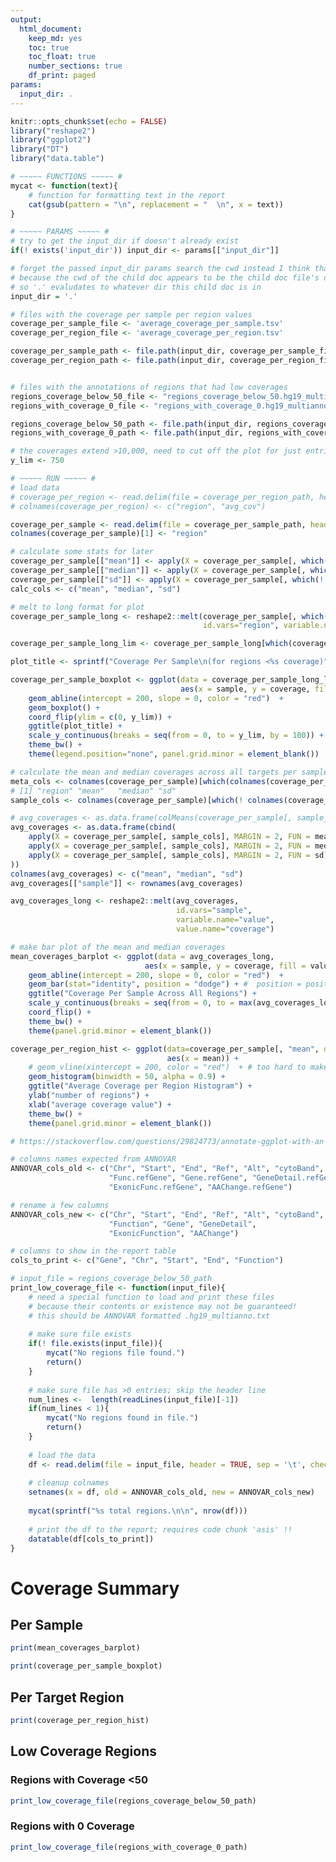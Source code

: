 ```yaml
---
output: 
  html_document: 
    keep_md: yes
    toc: true
    toc_float: true
    number_sections: true
    df_print: paged
params:
  input_dir: .
---
```

```r
knitr::opts_chunk$set(echo = FALSE)
library("reshape2")
library("ggplot2")
library("DT")
library("data.table")

# ~~~~~ FUNCTIONS ~~~~~ # 
mycat <- function(text){
    # function for formatting text in the report
    cat(gsub(pattern = "\n", replacement = "  \n", x = text))
}

# ~~~~~ PARAMS ~~~~~ # 
# try to get the input_dir if doesn't already exist
if(! exists('input_dir')) input_dir <- params[["input_dir"]]

# forget the passed input_dir params search the cwd instead I think that will actually work
# because the cwd of the child doc appears to be the child doc file's dir
# so '.' evaludates to whatever dir this child doc is in
input_dir = '.'

# files with the coverage per sample per region values
coverage_per_sample_file <- 'average_coverage_per_sample.tsv'
coverage_per_region_file <- 'average_coverage_per_region.tsv'

coverage_per_sample_path <- file.path(input_dir, coverage_per_sample_file)
coverage_per_region_path <- file.path(input_dir, coverage_per_region_file)


# files with the annotations of regions that had low coverages
regions_coverage_below_50_file <- "regions_coverage_below_50.hg19_multianno.txt"
regions_with_coverage_0_file <- "regions_with_coverage_0.hg19_multianno.txt"

regions_coverage_below_50_path <- file.path(input_dir, regions_coverage_below_50_file)
regions_with_coverage_0_path <- file.path(input_dir, regions_with_coverage_0_file)

# the coverages extend >10,000, need to cut off the plot for just entries <1,000
y_lim <- 750

```

```r
# ~~~~~ RUN ~~~~~ #
# load data
# coverage_per_region <- read.delim(file = coverage_per_region_path, header = FALSE, sep = '\t', check.names = FALSE)
# colnames(coverage_per_region) <- c("region", "avg_cov")

coverage_per_sample <- read.delim(file = coverage_per_sample_path, header = TRUE, sep = '\t', check.names = FALSE)
colnames(coverage_per_sample)[1] <- "region"

# calculate some stats for later
coverage_per_sample[["mean"]] <- apply(X = coverage_per_sample[, which(! colnames(coverage_per_sample) %in% c("region"))], MARGIN = 1, FUN = mean)
coverage_per_sample[["median"]] <- apply(X = coverage_per_sample[, which(! colnames(coverage_per_sample) %in% c("region"))], MARGIN = 1, FUN = median)
coverage_per_sample[["sd"]] <- apply(X = coverage_per_sample[, which(! colnames(coverage_per_sample) %in% c("region"))], MARGIN = 1, FUN = sd)
calc_cols <- c("mean", "median", "sd")

# melt to long format for plot
coverage_per_sample_long <- reshape2::melt(coverage_per_sample[, which(! colnames(coverage_per_sample) %in%  calc_cols)], 
                                           id.vars="region", variable.name="sample", value.name="coverage")

coverage_per_sample_long_lim <- coverage_per_sample_long[which(coverage_per_sample_long[["coverage"]] < y_lim), ]

plot_title <- sprintf("Coverage Per Sample\n(for regions <%s coverage)", y_lim)

coverage_per_sample_boxplot <- ggplot(data = coverage_per_sample_long_lim, 
                                      aes(x = sample, y = coverage, fill = sample)) +
    geom_abline(intercept = 200, slope = 0, color = "red")  + 
    geom_boxplot() +
    coord_flip(ylim = c(0, y_lim)) + 
    ggtitle(plot_title) + 
    scale_y_continuous(breaks = seq(from = 0, to = y_lim, by = 100)) + 
    theme_bw() +
    theme(legend.position="none", panel.grid.minor = element_blank())

```

```r
# calculate the mean and median coverages across all targets per sample
meta_cols <- colnames(coverage_per_sample)[which(colnames(coverage_per_sample) %in% c("region", calc_cols))]
# [1] "region" "mean"   "median" "sd"   
sample_cols <- colnames(coverage_per_sample)[which(! colnames(coverage_per_sample) %in% meta_cols)]

# avg_coverages <- as.data.frame(colMeans(coverage_per_sample[, sample_cols]))
avg_coverages <- as.data.frame(cbind(
    apply(X = coverage_per_sample[, sample_cols], MARGIN = 2, FUN = mean), 
    apply(X = coverage_per_sample[, sample_cols], MARGIN = 2, FUN = median),
    apply(X = coverage_per_sample[, sample_cols], MARGIN = 2, FUN = sd)
))
colnames(avg_coverages) <- c("mean", "median", "sd")
avg_coverages[["sample"]] <- rownames(avg_coverages)

avg_coverages_long <- reshape2::melt(avg_coverages, 
                                     id.vars="sample", 
                                     variable.name="value", 
                                     value.name="coverage")

# make bar plot of the mean and median coverages
mean_coverages_barplot <- ggplot(data = avg_coverages_long, 
                              aes(x = sample, y = coverage, fill = value)) + 
    geom_abline(intercept = 200, slope = 0, color = "red")  + 
    geom_bar(stat="identity", position = "dodge") + #  position = position_dodge(width = 2)# 
    ggtitle("Coverage Per Sample Across All Regions") + 
    scale_y_continuous(breaks = seq(from = 0, to = max(avg_coverages_long[["coverage"]]), by = 100)) +
    coord_flip() +
    theme_bw() +
    theme(panel.grid.minor = element_blank())

```

```r
coverage_per_region_hist <- ggplot(data=coverage_per_sample[, "mean", drop = FALSE], 
                                   aes(x = mean)) +
    # geom_vline(xintercept = 200, color = "red")  + # too hard to make the axis tick mark to match
    geom_histogram(binwidth = 50, alpha = 0.9) + 
    ggtitle("Average Coverage per Region Histogram") + 
    ylab("number of regions") + 
    xlab("average coverage value") +
    theme_bw() +
    theme(panel.grid.minor = element_blank())

# https://stackoverflow.com/questions/29824773/annotate-ggplot-with-an-extra-tick-and-label
```

```r
# columns names expected from ANNOVAR
ANNOVAR_cols_old <- c("Chr", "Start", "End", "Ref", "Alt", "cytoBand", 
                      "Func.refGene", "Gene.refGene", "GeneDetail.refGene", 
                      "ExonicFunc.refGene", "AAChange.refGene")

# rename a few columns
ANNOVAR_cols_new <- c("Chr", "Start", "End", "Ref", "Alt", "cytoBand", 
                      "Function", "Gene", "GeneDetail", 
                      "ExonicFunction", "AAChange")

# columns to show in the report table
cols_to_print <- c("Gene", "Chr", "Start", "End", "Function")

# input_file = regions_coverage_below_50_path
print_low_coverage_file <- function(input_file){
    # need a special function to load and print these files
    # because their contents or existence may not be guaranteed!
    # this should be ANNOVAR formatted .hg19_multianno.txt
    
    # make sure file exists
    if(! file.exists(input_file)){
        mycat("No regions file found.")
        return()
    }
    
    # make sure file has >0 entries; skip the header line
    num_lines <-  length(readLines(input_file)[-1])
    if(num_lines < 1){
        mycat("No regions found in file.")
        return()
    }
    
    # load the data
    df <- read.delim(file = input_file, header = TRUE, sep = '\t', check.names = FALSE)
    
    # cleanup colnames
    setnames(x = df, old = ANNOVAR_cols_old, new = ANNOVAR_cols_new)
    
    mycat(sprintf("%s total regions.\n\n", nrow(df)))
    
    # print the df to the report; requires code chunk 'asis' !!
    datatable(df[cols_to_print])
}

```

# Coverage Summary

## Per Sample

```r
print(mean_coverages_barplot)
```

```r
print(coverage_per_sample_boxplot)
```

## Per Target Region

```r
print(coverage_per_region_hist)
```

## Low Coverage Regions

### Regions with Coverage <50

```r
print_low_coverage_file(regions_coverage_below_50_path)
```

### Regions with 0 Coverage

```r
print_low_coverage_file(regions_with_coverage_0_path)
```


